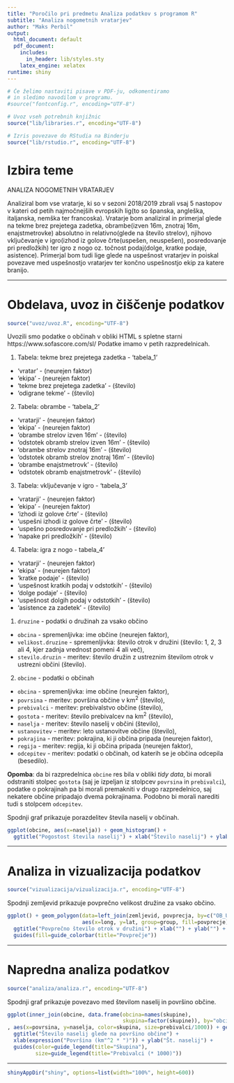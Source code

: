 ```yaml
---
title: "Poročilo pri predmetu Analiza podatkov s programom R"
subtitle: "Analiza nogometnih vratarjev"
author: "Maks Perbil"
output:
  html_document: default
  pdf_document:
    includes:
      in_header: lib/styles.sty
    latex_engine: xelatex
runtime: shiny
---
```


```r
# Če želimo nastaviti pisave v PDF-ju, odkomentiramo
# in sledimo navodilom v programu.
#source("fontconfig.r", encoding="UTF-8")

# Uvoz vseh potrebnih knjižnic
source("lib/libraries.r", encoding="UTF-8")
```

```r
# Izris povezave do RStudia na Binderju
source("lib/rstudio.r", encoding="UTF-8")
```

# Izbira teme

ANALIZA NOGOMETNIH VRATARJEV

Analiziral bom vse vratarje, ki so v sezoni 2018/2019 zbrali vsaj 5 nastopov v kateri od petih najmočnejših evropskih lig(to so španska, angleška, italjanska, nemška ter francoska). Vratarje bom analiziral in primerjal glede na tekme brez prejetega zadetka, obrambe(izven 16m, znotraj 16m, enajstmetrovke) absolutno in relativno(glede na število strelov), njihovo vključevanje v igro(izhod iz golove črte(uspešen, neuspešen), posredovanje pri predložkih) ter igro z nogo oz. točnost podaj(dolge, kratke podaje, asistence). Primerjal bom tudi lige glede na uspešnost vratarjev in poiskal povezave med uspešnostjo vratarjev ter končno uspešnostjo ekip za katere branijo.


***

# Obdelava, uvoz in čiščenje podatkov

```r
source("uvoz/uvoz.R", encoding="UTF-8")
```

Uvozili smo podatke o občinah v obliki HTML s spletne starni https://www.sofascore.com/sl/ Podatke imamo v petih razpredelnicah.

1. Tabela: tekme brez prejetega zadetka - 'tabela_1'
  - 'vratar' - (neurejen faktor)  
  - 'ekipa' - (neurejen faktor)
  - 'tekme brez prejetega zadetka' - (število)
  - 'odigrane tekme' - (število)
  
 2. Tabela: obrambe - 'tabela_2'
  - 'vratarji' - (neurejen faktor)
  - 'ekipa' - (neurejen faktor)
  - 'obrambe strelov izven 16m' - (število)
  - 'odstotek obramb strelov izven 16m' - (število)
  - 'obrambe strelov znotraj 16m' - (število)
  - 'odstotek obramb strelov znotraj 16m' - (število)
  - 'obrambe enajstmetrovk' - (število)
  - 'odstotek obramb enajstmetrovk' - (število)
  
3. Tabela: vključevanje v igro - 'tabela_3'
  - 'vratarji' - (neurejen faktor)
  - 'ekipa' - (neurejen faktor)
  - 'izhodi iz golove črte' - (število)
  - 'uspešni izhodi iz golove črte' - (število)
  - 'uspešno posredovanje pri predložkih' - (število)
  - 'napake pri predložkih' - (število)

4. Tabela: igra z nogo - tabela_4'
  - 'vratarji' - (neurejen faktor)
  - 'ekipa' - (neurejen faktor)
  - 'kratke podaje' - (število)
  - 'uspešnost kratkih podaj v odstotkih' - (število)
  - 'dolge podaje' - (število)
  - 'uspešnost dolgih podaj v odstotkih' - (število)
  - 'asistence za zadetek' - (število)








1. `druzine` - podatki o družinah za vsako občino
  - `obcina` - spremenljivka: ime občine (neurejen faktor),
  - `velikost.druzine` - spremenljivka: število otrok v družini (število: 1, 2, 3 ali 4, kjer zadnja vrednost pomeni 4 ali več),
  - `stevilo.druzin` - meritev: število družin z ustreznim številom otrok v ustrezni občini (število).

2. `obcine` - podatki o občinah
  - `obcina` - spremenljivka: ime občine (neurejen faktor),
  - `povrsina` - meritev: površina občine v km$^2$ (število),
  - `prebivalci` - meritev: prebivalstvo občine (število),
  - `gostota` - meritev: število prebivalcev na km$^2$ (število),
  - `naselja` - meritev: število naselij v občini (število),
  - `ustanovitev` - meritev: leto ustanovitve občine (število),
  - `pokrajina` - meritev: pokrajina, ki ji občina pripada (neurejen faktor),
  - `regija` - meritev: regija, ki ji občina pripada (neurejen faktor),
  - `odcepitev` - meritev: podatki o občinah, od katerih se je občina odcepila (besedilo).

**Opomba**: da bi razpredelnica `obcine` res bila v obliki *tidy data*, bi morali odstraniti stolpec `gostota` (saj je izpeljan iz stolpcev `povrsina` in `prebivalci`), podatke o pokrajinah pa bi morali premakniti v drugo razpredelnico, saj nekatere občine pripadajo dvema pokrajinama. Podobno bi morali narediti tudi s stolpcem `odcepitev`.

Spodnji graf prikazuje porazdelitev števila naselij v občinah.

```r
ggplot(obcine, aes(x=naselja)) + geom_histogram() +
  ggtitle("Pogostost števila naselij") + xlab("Število naselij") + ylab("Število občin")
```

***

# Analiza in vizualizacija podatkov

```r
source("vizualizacija/vizualizacija.r", encoding="UTF-8")
```

Spodnji zemljevid prikazuje povprečno velikost družine za vsako občino.

```r
ggplot() + geom_polygon(data=left_join(zemljevid, povprecja, by=c("OB_UIME"="obcina")),
                        aes(x=long, y=lat, group=group, fill=povprecje)) +
  ggtitle("Povprečno število otrok v družini") + xlab("") + ylab("") +
  guides(fill=guide_colorbar(title="Povprečje"))
```

***

# Napredna analiza podatkov

```r
source("analiza/analiza.r", encoding="UTF-8")
```

Spodnji graf prikazuje povezavo med številom naselij in površino občine.

```r
ggplot(inner_join(obcine, data.frame(obcina=names(skupine),
                                     skupina=factor(skupine)), by="obcina")
, aes(x=povrsina, y=naselja, color=skupina, size=prebivalci/1000)) + geom_point() +
  ggtitle("Število naselij glede na površino občine") +
  xlab(expression("Površina (km"^2 * ")")) + ylab("Št. naselij") +
  guides(color=guide_legend(title="Skupina"),
         size=guide_legend(title="Prebivalci (* 1000)"))
```

***

```r
shinyAppDir("shiny", options=list(width="100%", height=600))
```

